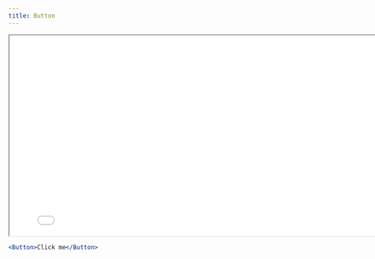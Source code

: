 ```yaml
---
title: Button
---
```



<iframe
  src="/storybook/iframe.html?viewMode=story&shortcuts=false&singleStory=true&id=button--primary"
  width="800"
  height="400"></iframe>

```jsx
<Button>Click me</Button>
```
